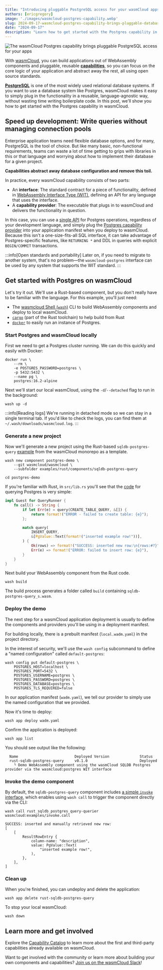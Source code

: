 ```yaml
---
title: "Introducing pluggable PostgreSQL access for your wasmCloud apps"
authors: [ericgregory]
image: './images/wasmcloud-postgres-capability.webp'
slug: 2024-09-17-wasmcloud-postgres-capability-brings-pluggable-databases
date: "2024-09-17"
description: "Learn how to get started with the Postgres capability in wasmCloud."
---
```


![The wasmCloud Postgres capability brings pluggable PostgreSQL access for your apps](./images/wasmcloud-postgres-capability.webp)

With [wasmCloud](/docs/intro), you can build applications out of WebAssembly components and pluggable, reusable [**capabilities**](/docs/concepts/capabilities), so you can focus on the core logic of your application and abstract away the rest, all using open source standards.

[**PostgreSQL**](https://www.postgresql.org/) is one of the most widely used relational database systems. If you want to use a database system like Postgres, wasmCloud makes it easy to simply plug in the functionality in a reusable, language-agnostic way, without wasting time writing boilerplate code. In this post, we'll show you how to get started with the Postgres capability in wasmCloud.

## Speed up development: Write queries without managing connection pools

Enterprise application teams need flexible database options, and for many, PostgreSQL is the tool of choice. But like many basic, non-functional requirements, teams can waste a lot of time getting to grips with libraries in this or that language and worrying about how to implement their database for a given project. 

**Capabilities abstract away database configuration and remove this toil.**

In practice, every wasmCloud capability consists of two parts:

* An **interface**: The standard contract for a piece of functionality, defined in [WebAssembly Interface Type (WIT)](/docs/concepts/interfaces#webassembly-interface-type-wit), defining an API for any language that uses the interface.
* A **capability provider**:  The executable that plugs in to wasmCloud and delivers the functionality in question.

In this case, you can use a [single API](https://github.com/wasmCloud/wasmCloud/tree/main/wit/postgres) for Postgres operations, regardless of your development language, and simply plug the [Postgres capability provider](https://github.com/wasmCloud/wasmCloud/tree/main/crates/provider-sqldb-postgres) into your application manifest when you deploy to wasmCloud. Because this isn't a one-size-fits-all SQL interface, it can take advantage of Postgres-specific features, like `RETURNING *` and DDL in queries with explicit `BEGIN/COMMIT` transactions.

:::info[Open standards and portability]
Later on, if you need to migrate to another system, that's no problem&mdash;the `wasmcloud-postgres` interface can be used by any system that supports the WIT standard.
:::

## Get started with Postgres on wasmCloud

Let's try it out. We'll use a Rust-based component, but you don't really have to be familiar with the language. For this example, you'll just need:

- The [wasmcloud Shell (`wash`)](https://wasmcloud.com/docs/installation) CLI to build WebAssembly components and deploy to local wasmCloud.
- [`cargo`](https://doc.rust-lang.org/cargo/getting-started/installation.html) (part of the Rust toolchain) to help build from Rust
- [`docker`](https://docs.docker.com) to easily run an instance of Postgres.

### Start Postgres and wasmCloud locally

First we need to get a Postgres cluster running. We can do this quickly and easily with Docker:

```console
docker run \
    --rm \
    -e POSTGRES_PASSWORD=postgres \
    -p 5432:5432 \
    --name pg \
    postgres:16.2-alpine
```

Next we'll start our local wasmCloud, using the `-d`/`--detached` flag to run in the background:

```shell
wash up -d
```

:::info[Reading logs]
We're running in detached mode so we can stay in a single terminal tab. If you'd like to check the logs, you can find them at `~/.wash/downloads/wasmcloud.log`.
:::

### Generate a new project

Now we'll generate a new project using the Rust-based `sqldb-postgres-query` [example](https://github.com/wasmCloud/wasmCloud/tree/main/examples/rust/components/sqldb-postgres-query) from the wasmCloud monorepo as a template.

```shell
wash new component postgres-demo \
    --git wasmcloud/wasmcloud \
    --subfolder examples/rust/components/sqldb-postgres-query
```
```shell
cd postgres-demo
```

If you're familiar with Rust, in `src/lib.rs` you'll see that the [code](https://github.com/wasmCloud/wasmCloud/blob/main/examples/rust/components/sqldb-postgres-query/src/lib.rs) for  querying Postgres is very simple:

```rs
impl Guest for QueryRunner {
    fn call() -> String {
        if let Err(e) = query(CREATE_TABLE_QUERY, &[]) {
            return format!("ERROR - failed to create table: {e}");
        };

        match query(
            INSERT_QUERY,
            &[PgValue::Text(format!("inserted example row!"))],
        ) {
            Ok(rows) => format!("SUCCESS: inserted new row:\n{rows:#?}"),
            Err(e) => format!("ERROR: failed to insert row: {e}"),
        }
    }
}
```

Next build your WebAssembly component from the Rust code.

```console
wash build
```

The build process generates a folder called `build` containing `sqldb-postgres-query_s.wasm`.


### Deploy the demo

The next step for a wasmCloud application deployment is usually to define the components and providers you'll be using in a deployment manifest. 

For building locally, there is a prebuilt  manifest (`local.wadm.yaml`) in the project directory.

In the interest of security, we'll use the `wash config` subcommand to define a "named configuration" called `default-postgres`: 

```console
wash config put default-postgres \
    POSTGRES_HOST=localhost \
    POSTGRES_PORT=5432 \
    POSTGRES_USERNAME=postgres \
    POSTGRES_PASSWORD=postgres \
    POSTGRES_DATABASE=postgres \
    POSTGRES_TLS_REQUIRED=false
```

In our application manifest (`wadm.yaml`), we tell our provider to simply use the named configuration that we provided.

Now it's time to deploy: 

```console
wash app deploy wadm.yaml
```

Confirm the application is deployed:

```console
wash app list
```

You should see output like the following:

```text                 
  Name                          Deployed Version              Status                       
  rust-sqldb-postgres-query     v0.1.0                        Deployed                     
    └ Demo WebAssembly component using the wasmCloud SQLDB Postgres provider via the wasmcloud:postgres WIT interface                
```

### Invoke the demo component

By default, the `sqldb-postgres-query` component includes [a simple `invoke` interface](https://github.com/wasmCloud/wasmCloud/blob/main/examples/rust/components/sqldb-postgres-query/wit/component.wit#L6), which enables using `wash call` to trigger the component directly via the CLI:

```shell
wash call rust_sqldb_postgres_query-querier wasmcloud:examples/invoke.call
```
```text
SUCCESS: inserted and manually retrieved new row:
[
    [
        ResultRowEntry {
            column-name: "description",
            value: PgValue::Text(
                "inserted example row!",
            ),
        },
    ],
]
```

### Clean up

When you're finished, you can undeploy and delete the application:

```shell
wash app delete rust-sqldb-postgres-query
```
To stop your local wasmCloud:

```shell
wash down
```

## Learn more and get involved

Explore the [Capability Catalog](/docs/capabilities/) to learn more about the first and third-party capabilities already available on wasmCloud. 

Want to get involved with the community or learn more about building your own components and capabilities? [Join us on the wasmCloud Slack](https://slack.wasmcloud.com/)!